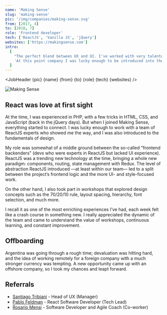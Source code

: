 ```yaml
---
name: 'Making Sense'
slug: 'making-sense'
pic: '/img/companies/making-sense.svg'
from: [2017, 4]
to: [2018, 7]
role: 'Frontend developer'
tech: ['ReactJS', 'Vanilla JS', 'jQuery']
websites: ['https://makingsense.com']
intro:
  [
    "The perfect blend between UX and UI. I've worked with very talented and resourceful people.",
    'At this point company I was lucky enough to be introduced into the world of React and being part of multiple projects that establish the fundamentals on the technology that I was going to work on for many years.',
  ]
---
```


<script context="module">
  '$lib/components'; export {JobHeader};
</script>

<JobHeader {pic} {name} {from} {to} {role} {tech} {websites} />

<MacFrame shadowBottom>
  <img src="/img/jobs/making-sense-screenshot.webp" alt="Making Sense" />
</MacFrame>

## React was love at first sight

At the time, I was experienced in PHP, with a few tricks in HTML, CSS, and JavaScript (back in the jQuery days). But when I joined Making Sense, everything started to connect. I was lucky enough to work with a team of ReactJS experts who showed me the way, and I was also introduced to the fundamentals of design.

My role was somewhat of a middle ground between the so-called "frontend backenders" (devs who were experts in ReactJS but lacked UI experience). ReactJS was a trending new technology at the time, bringing a whole new paradigm: components, routing, state management with Redux. The level of abstraction ReactJS introduced —at least within our team— led to a split between the project’s frontend logic and the more UI- and style-focused work.

On the other hand, I also took part in workshops that explored design concepts such as the 70/20/10 rule, layout spacing, hierarchy, font selection, and much more.

I recall it as one of the most enriching experiences I’ve had, each week felt like a crash course in something new. I really appreciated the dynamic of the team and came to understand the value of workshops, continuous learning, and constant improvement.

## Offboarding

Argentina was going through a rough time; devaluation was hitting hard, and the idea of working remotely for a foreign company with a much stronger currency was tempting. A new opportunity came up with an offshore company, so I took my chances and leapt forward.

## Referrals

- [Santiago Tribiani](https://www.linkedin.com/in/santiagotribiani) - Head of UX (Manager)
- [Pablo Feldman](https://www.linkedin.com/in/pablofeldman90) - React Software Developer (Tech Lead)
- [Rosario Mensi](https://www.linkedin.com/in/rosario-mensi-a5334640) - Software Developer and Agile Coach (Co-worker)
